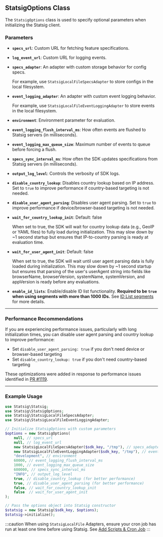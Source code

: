 ## StatsigOptions Class

The `StatsigOptions` class is used to specify optional parameters when initializing the Statsig client.

### Parameters

- **`specs_url`**: 
  Custom URL for fetching feature specifications.

- **`log_event_url`**:
  Custom URL for logging events.

- **`specs_adapter`**: 
  An adapter with custom storage behavior for config specs. 
  
  For example, use `StatsigLocalFileSpecsAdapter` to store configs in the local filesystem.

- **`event_logging_adapter`**:
  An adapter with custom event logging behavior.
  
  For example, use `StatsigLocalFileEventLoggingAdapter` to store events in the local filesystem.

- **`environment`**: 
  Environment parameter for evaluation.

- **`event_logging_flush_interval_ms`**: 
  How often events are flushed to Statsig servers (in milliseconds).

- **`event_logging_max_queue_size`**:
  Maximum number of events to queue before forcing a flush.

- **`specs_sync_interval_ms`**:
  How often the SDK updates specifications from Statsig servers (in milliseconds).

- **`output_log_level`**: 
  Controls the verbosity of SDK logs.

- **`disable_country_lookup`**: 
  Disables country lookup based on IP address. Set to `true` to improve performance if country-based targeting is not needed.

- **`disable_user_agent_parsing`**: 
  Disables user agent parsing. Set to `true` to improve performance if device/browser-based targeting is not needed.

- **`wait_for_country_lookup_init`**: 
  Default: false
  
  When set to true, the SDK will wait for country lookup data (e.g., GeoIP or YAML files) to fully load during initialization. This may slow down by ~1 second startup but ensures that IP-to-country parsing is ready at evaluation time.

- **`wait_for_user_agent_init`**: 
  Default: false
  
  When set to true, the SDK will wait until user agent parsing data is fully loaded during initialization. This may slow down by ~1 second startup but ensures that parsing of the user's userAgent string into fields like browserName, browserVersion, systemName, systemVersion, and appVersion is ready before any evaluations.

- **`enable_id_lists`**: 
  Enable/disable ID list functionality. **Required to be `true` when using segments with more than 1000 IDs.** See [ID List segments](/segments/add-id-list) for more details.

---

### Performance Recommendations

If you are experiencing performance issues, particularly with long initialization times, you can disable user agent parsing and country lookup to improve performance:

- Set `disable_user_agent_parsing: true` if you don't need device or browser-based targeting
- Set `disable_country_lookup: true` if you don't need country-based targeting

These optimizations were added in response to performance issues identified in [PR #1119](https://github.com/statsig-io/private-statsig-server-core/pull/1119).

---

### Example Usage

```php
use Statsig\Statsig;
use Statsig\StatsigOptions;
use Statsig\StatsigLocalFileSpecsAdapter;
use Statsig\StatsigLocalFileEventLoggingAdapter;

// Initialize StatsigOptions with custom parameters
$options = new StatsigOptions(
    null, // specs_url
    null, // log_event_url
    new StatsigLocalFileSpecsAdapter($sdk_key, "/tmp"), // specs_adapter
    new StatsigLocalFileEventLoggingAdapter($sdk_key, "/tmp"), // event_logging_adapter
    "development", // environment
    60000, // event_logging_flush_interval_ms
    1000, // event_logging_max_queue_size
    600000, // specs_sync_interval_ms
    "INFO", // output_log_level
    true, // disable_country_lookup (for better performance)
    true, // disable_user_agent_parsing (for better performance)
    false, // wait_for_country_lookup_init
    false  // wait_for_user_agent_init
);

// Pass the options object into Statsig constructor
$statsig = new Statsig($sdk_key, $options);
$statsig->initialize();
```

:::caution
When using `StatsigLocalFile` Adapters, ensure your cron job has run at least one time before using Statsig.
See [Add Scripts & Cron Job](#2-add-scripts--cron-job)
:::
